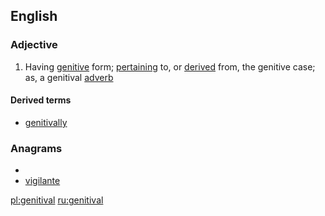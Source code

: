==English==

===Adjective===
{{en-adj}}

# Having [[genitive]] form; [[pertaining]] to, or [[derived]] from, the genitive case; as, a genitival [[adverb]]

====Derived terms====
* [[genitivally]]

===Anagrams===
* {{alphagram|aegiilntv}}
* [[vigilante#English|vigilante]]

[[pl:genitival]]
[[ru:genitival]]